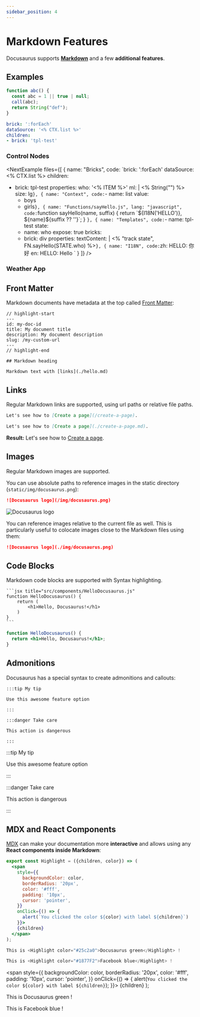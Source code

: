 ```yaml
---
sidebar_position: 4
---
```



# Markdown Features

Docusaurus supports **[Markdown](https://daringfireball.net/projects/markdown/syntax)** and a few **additional features**.

## Examples

```javascript
function abc() {
  const abc = 1 || true | null;
  call(abc);
  return String("def");
}
```

```yaml title="Bricks"
brick: ':forEach'
dataSource: '<% CTX.list %>'
children:
- brick: 'tpl-test'
```

### Control Nodes

<NextExample files={[
      {
        name: "Bricks",
        code:
`brick: ':forEach'
dataSource: <% CTX.list %>
children:
- brick: tpl-test
  properties:
    who: '<% ITEM %>'
    ml: |
      <%
        String("")
      %>
    size: lg`
      },
      {
        name: "Context",
        code:
`- name: list
  value:
  - boys
  - girls`
      },
      {
        name: "Functions/sayHello.js",
        lang: "javascript",
        code:
`function sayHello(name, suffix) {
  return \`\${I18N('HELLO')}, \${name}\${suffix ?? ''}\`;
}
`
      },
      {
        name: "Templates",
        code:
`- name: tpl-test
  state:
  - name: who
    expose: true
  bricks:
  - brick: div
    properties:
      textContent: |
        <%
          "track state",
          FN.sayHello(STATE.who)
        %>`
      },
      {
        name: "I18N",
        code:
`zh:
  HELLO: 你好
en:
  HELLO: Hello
`
      }
    ]} />

### Weather App

<NextExample files={WeatherApp} />

## Front Matter

Markdown documents have metadata at the top called [Front Matter](https://jekyllrb.com/docs/front-matter/):

```text title="my-doc.md"
// highlight-start
---
id: my-doc-id
title: My document title
description: My document description
slug: /my-custom-url
---
// highlight-end

## Markdown heading

Markdown text with [links](./hello.md)
```

## Links

Regular Markdown links are supported, using url paths or relative file paths.

```md
Let's see how to [Create a page](/create-a-page).
```

```md
Let's see how to [Create a page](./create-a-page.md).
```

**Result:** Let's see how to [Create a page](./create-a-page.md).

## Images

Regular Markdown images are supported.

You can use absolute paths to reference images in the static directory (`static/img/docusaurus.png`):

```md
![Docusaurus logo](/img/docusaurus.png)
```

![Docusaurus logo](/img/docusaurus.png)

You can reference images relative to the current file as well. This is particularly useful to colocate images close to the Markdown files using them:

```md
![Docusaurus logo](./img/docusaurus.png)
```

## Code Blocks

Markdown code blocks are supported with Syntax highlighting.

    ```jsx title="src/components/HelloDocusaurus.js"
    function HelloDocusaurus() {
        return (
            <h1>Hello, Docusaurus!</h1>
        )
    }
    ```

```jsx title="src/components/HelloDocusaurus.js"
function HelloDocusaurus() {
  return <h1>Hello, Docusaurus!</h1>;
}
```

## Admonitions

Docusaurus has a special syntax to create admonitions and callouts:

    :::tip My tip

    Use this awesome feature option

    :::

    :::danger Take care

    This action is dangerous

    :::

:::tip My tip

Use this awesome feature option

:::

:::danger Take care

This action is dangerous

:::

## MDX and React Components

[MDX](https://mdxjs.com/) can make your documentation more **interactive** and allows using any **React components inside Markdown**:

```jsx
export const Highlight = ({children, color}) => (
  <span
    style={{
      backgroundColor: color,
      borderRadius: '20px',
      color: '#fff',
      padding: '10px',
      cursor: 'pointer',
    }}
    onClick={() => {
      alert(`You clicked the color ${color} with label ${children}`)
    }}>
    {children}
  </span>
);

This is <Highlight color="#25c2a0">Docusaurus green</Highlight> !

This is <Highlight color="#1877F2">Facebook blue</Highlight> !
```

  <span
    style={{
      backgroundColor: color,
      borderRadius: '20px',
      color: '#fff',
      padding: '10px',
      cursor: 'pointer',
    }}
    onClick={() => {
      alert(`You clicked the color ${color} with label ${children}`);
    }}>
    {children}
  </span>
);

This is <Highlight color="#25c2a0">Docusaurus green</Highlight> !

This is <Highlight color="#1877F2">Facebook blue</Highlight> !
